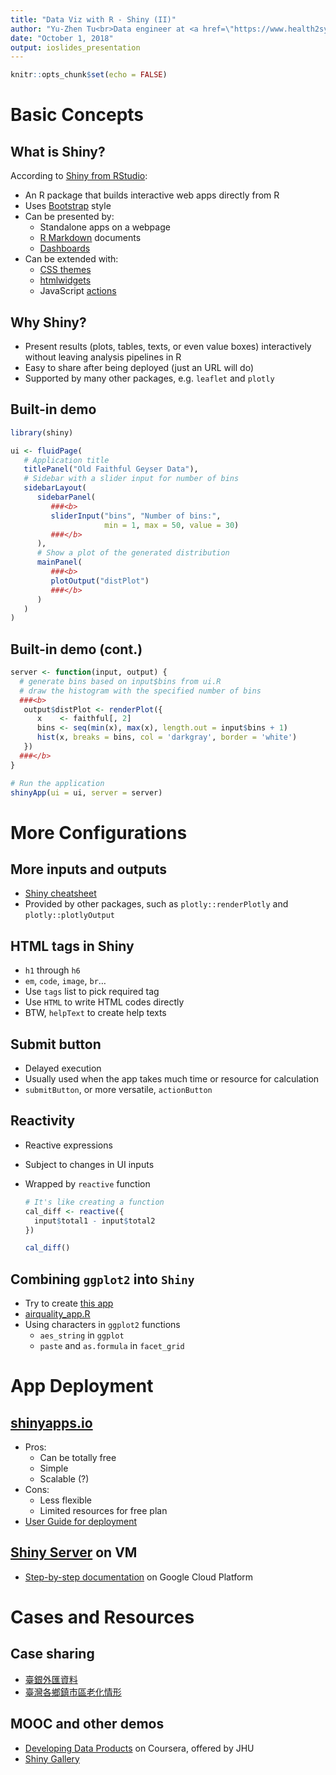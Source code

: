```yaml
---
title: "Data Viz with R - Shiny (II)"
author: "Yu-Zhen Tu<br>Data engineer at <a href=\"https://www.health2sync.com/tw/\">Health2Sync</a><br>Community Mentor of JHU \"R programming\" on Coursera"
date: "October 1, 2018"
output: ioslides_presentation
---
```


```r
knitr::opts_chunk$set(echo = FALSE)
```

# Basic Concepts

## What is Shiny?

According to [Shiny from RStudio](https://shiny.rstudio.com):

- An R package that builds interactive web apps directly from R
- Uses [Bootstrap](http://getbootstrap.com) style
- Can be presented by:
    - Standalone apps on a webpage
    - [R Markdown](http://rmarkdown.rstudio.com/) documents
    - [Dashboards](http://rstudio.github.io/shinydashboard/)
- Can be extended with:
    - [CSS themes](http://rstudio.github.io/shinythemes/)
    - [htmlwidgets](http://www.htmlwidgets.org/)
    - JavaScript [actions](https://github.com/daattali/shinyjs/blob/master/README.md)
    
## Why Shiny?

- Present results (plots, tables, texts, or even value boxes) interactively without leaving analysis pipelines in R
- Easy to share after being deployed (just an URL will do)
- Supported by many other packages, e.g. `leaflet` and `plotly`

## Built-in demo

```r
library(shiny)

ui <- fluidPage(
   # Application title
   titlePanel("Old Faithful Geyser Data"),
   # Sidebar with a slider input for number of bins 
   sidebarLayout(
      sidebarPanel(
         ###<b>
         sliderInput("bins", "Number of bins:",
                     min = 1, max = 50, value = 30)
         ###</b>
      ),
      # Show a plot of the generated distribution
      mainPanel(
         ###<b>
         plotOutput("distPlot")
         ###</b>
      )
   )
)
```

## Built-in demo (cont.)

```r
server <- function(input, output) {
  # generate bins based on input$bins from ui.R
  # draw the histogram with the specified number of bins
  ###<b>
   output$distPlot <- renderPlot({
      x    <- faithful[, 2]
      bins <- seq(min(x), max(x), length.out = input$bins + 1)
      hist(x, breaks = bins, col = 'darkgray', border = 'white')
   })
  ###</b>
}

# Run the application 
shinyApp(ui = ui, server = server)
```

# More Configurations

## More inputs and outputs

- [Shiny cheatsheet](https://www.rstudio.com/resources/cheatsheets/#shiny)
- Provided by other packages, such as `plotly::renderPlotly` and `plotly::plotlyOutput`

## HTML tags in Shiny

- `h1` through `h6`
- `em`, `code`, `image`, `br`...
- Use `tags` list to pick required tag
- Use `HTML` to write HTML codes directly
- BTW, `helpText` to create help texts

## Submit button

- Delayed execution
- Usually used when the app takes much time or resource for calculation
- `submitButton`, or more versatile, `actionButton`

## Reactivity

- Reactive expressions
- Subject to changes in UI inputs
- Wrapped by `reactive` function

    ```r
    # It's like creating a function
    cal_diff <- reactive({
      input$total1 - input$total2
    })

    cal_diff()
    ```

## Combining `ggplot2` into `Shiny`

- Try to create [this app](https://corytu.shinyapps.io/airquality/)
- [airquality_app.R](https://github.com/corytu/RLanguagePresentations/blob/master/docs/airquality_app.R)
- Using characters in `ggplot2` functions
    - `aes_string` in `ggplot`
    - `paste` and `as.formula` in `facet_grid`

# App Deployment

## [shinyapps.io](https://www.shinyapps.io)

- Pros:
    - Can be totally free
    - Simple
    - Scalable (?)
- Cons:
    - Less flexible
    - Limited resources for free plan
- [User Guide for deployment](http://docs.rstudio.com/shinyapps.io/getting-started.html#deploying-applications)

## [Shiny Server](https://www.rstudio.com/products/shiny/shiny-server/) on VM

- [Step-by-step documentation](https://github.com/corytu/OldPopulationProportions/blob/master/setup/howto_deploy_onGCP.md) on Google Cloud Platform

# Cases and Resources

## Case sharing

- [臺銀外匯資料](https://corytu.shinyapps.io/currency-dashboard/)
- [臺灣各鄉鎮市區老化情形](https://corytu.shinyapps.io/old-population-proportions/)

## MOOC and other demos

- [Developing Data Products](https://www.coursera.org/learn/data-products) on Coursera, offered by JHU
- [Shiny Gallery](https://shiny.rstudio.com/gallery/)